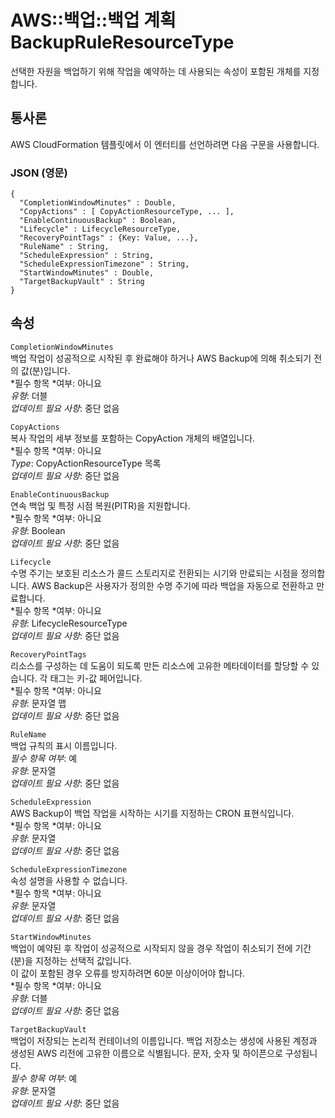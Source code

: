 # AWS::백업::백업 계획 BackupRuleResourceType

선택한 자원을 백업하기 위해 작업을 예약하는 데 사용되는 속성이 포함된 개체를 지정합니다.

## 통사론

AWS CloudFormation 템플릿에서 이 엔터티를 선언하려면 다음 구문을 사용합니다.

### JSON (영문)

```
{
  "CompletionWindowMinutes" : Double,
  "CopyActions" : [ CopyActionResourceType, ... ],
  "EnableContinuousBackup" : Boolean,
  "Lifecycle" : LifecycleResourceType,
  "RecoveryPointTags" : {Key: Value, ...},
  "RuleName" : String,
  "ScheduleExpression" : String,
  "ScheduleExpressionTimezone" : String,
  "StartWindowMinutes" : Double,
  "TargetBackupVault" : String
}
```

## 속성

`CompletionWindowMinutes`  
백업 작업이 성공적으로 시작된 후 완료해야 하거나 AWS Backup에 의해 취소되기 전의 값(분)입니다.  
*필수 항목 *여부: 아니요  
_유형_: 더블  
_업데이트 필요 사항_: 중단 없음

`CopyActions`  
복사 작업의 세부 정보를 포함하는 CopyAction 개체의 배열입니다.  
*필수 항목 *여부: 아니요  
_Type_: CopyActionResourceType 목록  
_업데이트 필요 사항_: 중단 없음

`EnableContinuousBackup`  
연속 백업 및 특정 시점 복원(PITR)을 지원합니다.  
*필수 항목 *여부: 아니요  
_유형_: Boolean  
_업데이트 필요 사항_: 중단 없음

`Lifecycle`  
수명 주기는 보호된 리소스가 콜드 스토리지로 전환되는 시기와 만료되는 시점을 정의합니다. AWS Backup은 사용자가 정의한 수명 주기에 따라 백업을 자동으로 전환하고 만료합니다.  
*필수 항목 *여부: 아니요  
_유형_: LifecycleResourceType  
_업데이트 필요 사항_: 중단 없음

`RecoveryPointTags`  
리소스를 구성하는 데 도움이 되도록 만든 리소스에 고유한 메타데이터를 할당할 수 있습니다. 각 태그는 키-값 페어입니다.  
*필수 항목 *여부: 아니요  
_유형_: 문자열 맵  
_업데이트 필요 사항_: 중단 없음

`RuleName`  
백업 규칙의 표시 이름입니다.  
_필수 항목 여부_: 예  
_유형_: 문자열  
_업데이트 필요 사항_: 중단 없음

`ScheduleExpression`  
AWS Backup이 백업 작업을 시작하는 시기를 지정하는 CRON 표현식입니다.  
*필수 항목 *여부: 아니요  
_유형_: 문자열  
_업데이트 필요 사항_: 중단 없음

`ScheduleExpressionTimezone`  
속성 설명을 사용할 수 없습니다.  
*필수 항목 *여부: 아니요  
_유형_: 문자열  
_업데이트 필요 사항_: 중단 없음

`StartWindowMinutes`  
백업이 예약된 후 작업이 성공적으로 시작되지 않을 경우 작업이 취소되기 전에 기간(분)을 지정하는 선택적 값입니다.  
이 값이 포함된 경우 오류를 방지하려면 60분 이상이어야 합니다.  
*필수 항목 *여부: 아니요  
_유형_: 더블  
_업데이트 필요 사항_: 중단 없음

`TargetBackupVault`  
백업이 저장되는 논리적 컨테이너의 이름입니다. 백업 저장소는 생성에 사용된 계정과 생성된 AWS 리전에 고유한 이름으로 식별됩니다. 문자, 숫자 및 하이픈으로 구성됩니다.  
_필수 항목 여부_: 예  
_유형_: 문자열  
_업데이트 필요 사항_: 중단 없음
